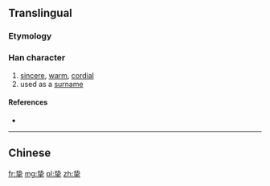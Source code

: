 {{also|摯}}
==Translingual==

===Etymology===
{{Han simp|摯|f=執|t=执}}

===Han character===
{{Han char|rn=64|rad=手|as=06|sn=10|four=|canj=手戈手 (QIQ)|ids=⿱[[执]][[手]]}}

# [[sincere]], [[warm]], [[cordial]]
# used as a [[surname]]

====References====
* {{Han ref|kx=0431.171|hdz=31863.020|uh=631A|ud=25370}}

----

==Chinese==
{{zh-see|摯}}

[[fr:挚]]
[[mg:挚]]
[[pl:挚]]
[[zh:挚]]